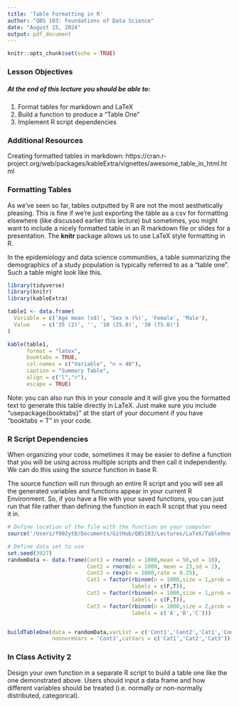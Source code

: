 ```yaml
---
title: 'Table Formatting in R'
author: "QBS 103: Foundations of Data Science"
date: "August 15, 2024"
output: pdf_document
---
```


```r
knitr::opts_chunk$set(echo = TRUE)
```


### Lesson Objectives

##### At the end of this lecture you should be able to:
1. Format tables for markdown and LaTeX
2. Build a function to produce a "Table One"
3. Implement R script dependencies


### Additional Resources

Creating formatted tables in markdown: https://cran.r-project.org/web/packages/kableExtra/vignettes/awesome_table_in_html.html


### Formatting Tables

As we've seen so far, tables outputted by R are not the most aesthetically pleasing. This is fine if we're just exporting the table as a csv for formatting elsewhere (like discussed earlier this lecture) but sometimes, you might want to include a nicely formatted table in an R markdown file or slides for a presentation. The **knitr** package allows us to use LaTeX style formatting in R. 

In the epidemiology and data science communities, a table summarizing the demographics of a study population is typically referred to as a "table one". Such a table might look like this.

``` r

library(tidyverse)
library(knitr)
library(kableExtra)

table1 <- data.frame(
  Variable = c('Age mean (sd)', 'Sex n (%)', 'Female', 'Male'),
  Value    = c('35 (2)', '', '10 (25.0)', '30 (75.0)')
)

kable(table1,
      format = "latex",
      booktabs = TRUE,
      col.names = c("Variable", "n = 40"),
      caption = "Summary Table",
      align = c("l","r"),
      escape = TRUE)
```

Note: you can also run this in your console and it will give you the formatted text to generate this table directly in LaTeX. Just make sure you include "usepackage{booktabs}" at the start of your document if you have "booktabs = T" in your code.


### R Script Dependencies

When organizing your code, sometimes it may be easier to define a function that you will be using across multiple scripts and then call it independently. We can do this using the *source* function in base R. 

The source function will run through an entire R script and you will see all the generated variables and functions appear in your current R Environment. So, if you have a file with your saved functions, you can just run that file rather than defining the function in each R script that you need it in. 

``` r

# Define location of the file with the function on your computer
source('/Users/f002yt8/Documents/GitHub/QBS103/Lectures/LaTeX/TableOne.R')

# Define data set to use
set.seed(3927)
randomData <- data.frame(Cont1 = rnorm(n = 1000,mean = 50,sd = 10),
                         Cont2 = rnorm(n = 1000, mean = 23,sd = 2),
                         Cont3 = rexp(n = 1000,rate = 0.25),
                         Cat1 = factor(rbinom(n = 1000,size = 1,prob = 0.50),
                                       labels = c(F,T)),
                         Cat2 = factor(rbinom(n = 1000,size = 1,prob = 0.25),
                                       labels = c(F,T)),
                         Cat3 = factor(rbinom(n = 1000,size = 2,prob = 0.40),
                                       labels = c('A','B','C')))


buildTableOne(data = randomData,varList = c('Cont1','Cont2','Cat1','Cont3','Cat2','Cat3'),
              nonnormVars = 'Cont3',catVars = c('Cat1','Cat2','Cat3'))

```



### In Class Activity 2

Design your own function in a separate R script to build a table one like the one demonstrated above. Users should input a data frame and how different variables should be treated (i.e. normally or non-normally distributed, categorical). 

